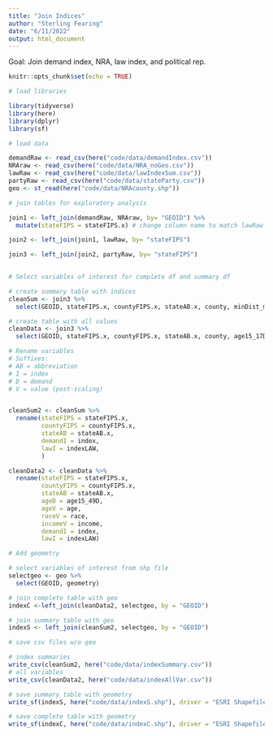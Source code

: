 ```yaml
---
title: "Join Indices"
author: "Sterling Fearing"
date: "6/11/2022"
output: html_document
---
```


Goal: Join demand index, NRA, law index, and political rep. 

```r
knitr::opts_chunk$set(echo = TRUE)
```

```r
# load libraries

library(tidyverse)
library(here)
library(dplyr)
library(sf)

```

```r
# load data

demandRaw <- read_csv(here("code/data/demandIndex.csv"))
NRAraw <- read_csv(here("code/data/NRA_noGeo.csv"))
lawRaw <- read_csv(here("code/data/lawIndexSum.csv"))
partyRaw <- read_csv(here("code/data/stateParty.csv"))
geo <- st_read(here("code/data/NRAcounty.shp"))
```

```r

# join tables for exploratory analysis

join1 <- left_join(demandRaw, NRAraw, by= "GEOID") %>%
  mutate(stateFIPS = stateFIPS.x) # change column name to match lawRaw

join2 <- left_join(join1, lawRaw, by= "stateFIPS")

join3 <- left_join(join2, partyRaw, by= "stateFIPS")
  
```

```r
# Select variables of interest for complete df and summary df

# create summary table with indices 
cleanSum <- join3 %>%
  select(GEOID, stateFIPS.x, countyFIPS.x, stateAB.x, county, minDist_mi, index, indexLAW, legCon, govCon, stateCon) # variable 'index'= indexD (demand summary)

# create table with all values 
cleanData <- join3 %>%
  select(GEOID, stateFIPS.x, countyFIPS.x, stateAB.x, county, age15_17D, age18_19D, age20_24D, age25_29D, age30_34D, age35_39D, age40_49D, age15_49D, whiteD, blackD, asianD, hispD, raceD, p100D, p100_199D, p200D, incomeD, age, race, income, index, minDist_mi, twoPhysV, gestLimV, pbBanV, pubFundAllV, privLimV, parentV, indexLAW, legCon, govCon, stateCon)
```

```r
# Rename variables 
# Suffixes:
# AB = abbreviation
# I = index
# D = demand
# V = value (post-scaling)


cleanSum2 <- cleanSum %>%
  rename(stateFIPS = stateFIPS.x,
         countyFIPS = countyFIPS.x,
         stateAB = stateAB.x,
         demandI = index,
         lawI = indexLAW,
         )

cleanData2 <- cleanData %>%
  rename(stateFIPS = stateFIPS.x,
         countyFIPS = countyFIPS.x,
         stateAB = stateAB.x, 
         ageD = age15_49D, 
         ageV = age, 
         raceV = race,
         incomeV = income,
         demandI = index, 
         lawI = indexLAW)

```

```r
# Add geometry

# select variables of interest from shp file 
selectgeo <- geo %>%
  select(GEOID, geometry)

# join complete table with geo
indexC <-left_join(cleanData2, selectgeo, by = "GEOID")

# join summary table with geo
indexS <- left_join(cleanSum2, selectgeo, by = "GEOID")


```

```r
# save csv files w/o geo

# index summaries
write_csv(cleanSum2, here("code/data/indexSummary.csv"))
# all variables
write_csv(cleanData2, here("code/data/indexAllVar.csv"))

# save summary table with geometry
write_sf(indexS, here("code/data/indexS.shp"), driver = "ESRI Shapefile")

# save complete table with geometry
write_sf(indexC, here("code/data/indexC.shp"), driver = "ESRI Shapefile")
```

